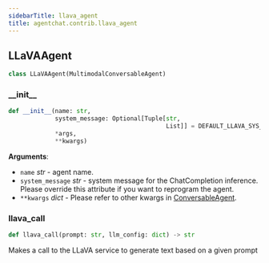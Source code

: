 ```yaml
---
sidebarTitle: llava_agent
title: agentchat.contrib.llava_agent
---
```


## LLaVAAgent

```python
class LLaVAAgent(MultimodalConversableAgent)
```

### \_\_init\_\_

```python
def __init__(name: str,
             system_message: Optional[Tuple[str,
                                            List]] = DEFAULT_LLAVA_SYS_MSG,
             *args,
             **kwargs)
```

**Arguments**:

- `name` _str_ - agent name.
- `system_message` _str_ - system message for the ChatCompletion inference.
  Please override this attribute if you want to reprogram the agent.
- `**kwargs` _dict_ - Please refer to other kwargs in
  [ConversableAgent](../conversable_agent#__init__).

### llava\_call

```python
def llava_call(prompt: str, llm_config: dict) -> str
```

Makes a call to the LLaVA service to generate text based on a given prompt

